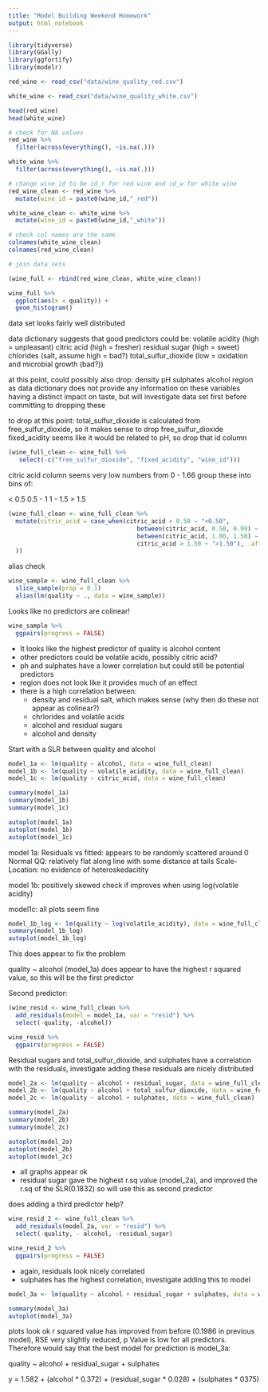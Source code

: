 ```yaml
---
title: "Model Building Weekend Homework"
output: html_notebook
---
```



```r
library(tidyverse)
library(GGally)
library(ggfortify)
library(modelr)
```

```r
red_wine <- read_csv("data/wine_quality_red.csv")

white_wine <- read_csv("data/wine_quality_white.csv")

head(red_wine)
head(white_wine)
```

```r
# check for NA values 
red_wine %>% 
  filter(across(everything(), ~is.na(.)))

white_wine %>% 
  filter(across(everything(), ~is.na(.)))
```

```r
# change wine_id to be id_r for red wine and id_w for white wine
red_wine_clean <- red_wine %>% 
  mutate(wine_id = paste0(wine_id,"_red"))

white_wine_clean <- white_wine %>% 
  mutate(wine_id = paste0(wine_id,"_white"))
```

```r
# check col names are the same
colnames(white_wine_clean)
colnames(red_wine_clean)
```

```r
# join data sets

(wine_full <- rbind(red_wine_clean, white_wine_clean))
```
```r
wine_full %>% 
  ggplot(aes(x = quality)) +
  geom_histogram()
```
data set looks fairly well distributed


data dictionary suggests that good predictors could be:
volatile acidity (high = unpleasant)
citric acid (high = fresher)
residual sugar (high = sweet)
chlorides (salt, assume high = bad?)
total_sulfur_dioxide (low = oxidation and microbial growth (bad?))

at this point, could possibly also drop:
density
pH
sulphates
alcohol
region
as data dictionary does not provide any information on these variables having a distinct impact on taste, but will investigate data set first before committing to dropping these

to drop at this point:
total_sulfur_dioxide is calculated from free_sulfur_dioxide, so it makes sense to drop free_sulfur_dioxide
fixed_acidity seems like it would be related to pH, so drop that
id column

```r
(wine_full_clean <- wine_full %>% 
   select(-c("free_sulfur_dioxide", "fixed_acidity", "wine_id")))
```


citric acid column seems very low numbers from 0 - 1.66 
group these into bins of:

< 0.5
0.5 - 1
1 - 1.5
> 1.5

```r
(wine_full_clean <- wine_full_clean %>%  
  mutate(citric_acid = case_when(citric_acid < 0.50 ~ "<0.50",
                                    between(citric_acid, 0.50, 0.99) ~ "0.50 - 0.99",
                                    between(citric_acid, 1.00, 1.50) ~ "1.00 - 1.50",
                                    citric_acid > 1.50 ~ ">1.50"), .after = citric_acid
  )) 

```



alias check 

```r
wine_sample <- wine_full_clean %>% 
  slice_sample(prop = 0.1) 
  alias(lm(quality ~ ., data = wine_sample))
```
Looks like no predictors are colinear!

```r
wine_sample %>% 
  ggpairs(progress = FALSE)
```
- It looks like the highest predictor of quality is alcohol content
- other predictors could be volatile acids, possibly citric acid?
- ph and sulphates have a lower correlation but could still be potential predictors
- region does not look like it provides much of an effect
- there is a high correlation between:
  - density and residual salt, which makes sense (why then do these not appear as colinear?)
  - chrlorides and volatile acids
  - alcohol and residual sugars
  - alcohol and density

Start with a SLR between quality and alcohol

```r
model_1a <- lm(quality ~ alcohol, data = wine_full_clean)
model_1b <- lm(quality ~ volatile_acidity, data = wine_full_clean)
model_1c <- lm(quality ~ citric_acid, data = wine_full_clean)
```

```r
summary(model_1a)
summary(model_1b)
summary(model_1c)
```

```r
autoplot(model_1a)
autoplot(model_1b)
autoplot(model_1c)
```
model 1a:
Residuals vs fitted: appears to be randomly scattered around 0
Normal QQ: relatively flat along line with some distance at tails
Scale-Location: no evidence of heteroskedacitity

model 1b:
positively skewed
check if improves when using log(volatile acidity)

model1c:
all plots seem fine

```r
model_1b_log <- lm(quality ~ log(volatile_acidity), data = wine_full_clean)
summary(model_1b_log)
autoplot(model_1b_log)

```
This does appear to fix the problem


quality ~ alcohol (model_1a) does appear to have the highest r squared value, so this will be the first predictor

Second predictor:

```r
(wine_resid <- wine_full_clean %>% 
  add_residuals(model = model_1a, var = "resid") %>% 
  select(-quality, -alcohol))
```

```r
wine_resid %>% 
  ggpairs(progress = FALSE)
```
Residual sugars and total_sulfur_dioxide, and sulphates have a correlation with the residuals, investigate adding these
residuals are nicely distributed


```r
model_2a <- lm(quality ~ alcohol + residual_sugar, data = wine_full_clean)
model_2b <- lm(quality ~ alcohol + total_sulfur_dioxide, data = wine_full_clean)
model_2c <- lm(quality ~ alcohol + sulphates, data = wine_full_clean)
```


```r
summary(model_2a)
summary(model_2b)
summary(model_2c)
```

```r
autoplot(model_2a)
autoplot(model_2b)
autoplot(model_2c)
```
- all graphs appear ok
- residual sugar gave the highest r.sq value (model_2a), and improved the r.sq of the SLR(0.1832) so will use this as second predictor

does adding a third predictor help?

```r
wine_resid_2 <- wine_full_clean %>% 
  add_residuals(model_2a, var = "resid") %>% 
  select(-quality, - alcohol, -residual_sugar)

wine_resid_2 %>% 
  ggpairs(progress = FALSE)
```

- again, residuals look nicely correlated
- sulphates has the highest correlation, investigate adding this to model

```r
model_3a <- lm(quality ~ alcohol + residual_sugar + sulphates, data = wine_full_clean)

summary(model_3a)
autoplot(model_3a)
```
plots look ok
r squared value has improved from before (0.1986 in previous model), RSE very slightly reduced, p Value is low for all predictors.
Therefore would say that the best model for prediction is model_3a:

quality ~ alcohol + residual_sugar + sulphates

y = 1.582 + (alcohol * 0.372) + (residual_sugar * 0.028) + (sulphates * 0375)